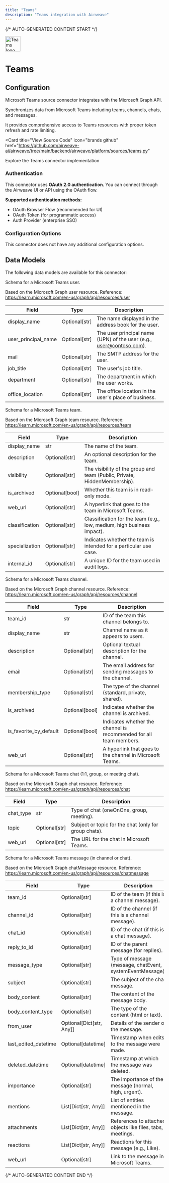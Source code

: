 ```yaml
---
title: "Teams"
description: "Teams integration with Airweave"
---
```


{/* AUTO-GENERATED CONTENT START */}



<div className="connector-header" style={{ display: 'flex', alignItems: 'center', gap: '12px', marginBottom: '24px' }}>
  <img src="icon.svg" alt="Teams logo" width="48" height="48" className="connector-icon" />
  <h1 style={{ margin: 0 }}>Teams</h1>
</div>

## Configuration

Microsoft Teams source connector integrates with the Microsoft Graph API.

Synchronizes data from Microsoft Teams including teams, channels, chats, and messages.

It provides comprehensive access to Teams resources with proper token refresh
and rate limiting.

<Card
  title="View Source Code"
  icon="brands github"
  href="https://github.com/airweave-ai/airweave/tree/main/backend/airweave/platform/sources/teams.py"
>
  Explore the Teams connector implementation
</Card>

### Authentication

This connector uses **OAuth 2.0 authentication**. You can connect through the Airweave UI or API using the OAuth flow.

**Supported authentication methods:**
- OAuth Browser Flow (recommended for UI)
- OAuth Token (for programmatic access)
- Auth Provider (enterprise SSO)

### Configuration Options

This connector does not have any additional configuration options.

## Data Models

The following data models are available for this connector:

<Accordion title="TeamsUserEntity">

Schema for a Microsoft Teams user.

Based on the Microsoft Graph user resource.
Reference: https://learn.microsoft.com/en-us/graph/api/resources/user

| Field | Type | Description |
|-------|------|-------------|
| display_name | Optional[str] | The name displayed in the address book for the user. |
| user_principal_name | Optional[str] | The user principal name (UPN) of the user (e.g., user@contoso.com). |
| mail | Optional[str] | The SMTP address for the user. |
| job_title | Optional[str] | The user's job title. |
| department | Optional[str] | The department in which the user works. |
| office_location | Optional[str] | The office location in the user's place of business. |

</Accordion>
<Accordion title="TeamsTeamEntity">

Schema for a Microsoft Teams team.

Based on the Microsoft Graph team resource.
Reference: https://learn.microsoft.com/en-us/graph/api/resources/team

| Field | Type | Description |
|-------|------|-------------|
| display_name | str | The name of the team. |
| description | Optional[str] | An optional description for the team. |
| visibility | Optional[str] | The visibility of the group and team (Public, Private, HiddenMembership). |
| is_archived | Optional[bool] | Whether this team is in read-only mode. |
| web_url | Optional[str] | A hyperlink that goes to the team in Microsoft Teams. |
| classification | Optional[str] | Classification for the team (e.g., low, medium, high business impact). |
| specialization | Optional[str] | Indicates whether the team is intended for a particular use case. |
| internal_id | Optional[str] | A unique ID for the team used in audit logs. |

</Accordion>
<Accordion title="TeamsChannelEntity">

Schema for a Microsoft Teams channel.

Based on the Microsoft Graph channel resource.
Reference: https://learn.microsoft.com/en-us/graph/api/resources/channel

| Field | Type | Description |
|-------|------|-------------|
| team_id | str | ID of the team this channel belongs to. |
| display_name | str | Channel name as it appears to users. |
| description | Optional[str] | Optional textual description for the channel. |
| email | Optional[str] | The email address for sending messages to the channel. |
| membership_type | Optional[str] | The type of the channel (standard, private, shared). |
| is_archived | Optional[bool] | Indicates whether the channel is archived. |
| is_favorite_by_default | Optional[bool] | Indicates whether the channel is recommended for all team members. |
| web_url | Optional[str] | A hyperlink that goes to the channel in Microsoft Teams. |

</Accordion>
<Accordion title="TeamsChatEntity">

Schema for a Microsoft Teams chat (1:1, group, or meeting chat).

Based on the Microsoft Graph chat resource.
Reference: https://learn.microsoft.com/en-us/graph/api/resources/chat

| Field | Type | Description |
|-------|------|-------------|
| chat_type | str | Type of chat (oneOnOne, group, meeting). |
| topic | Optional[str] | Subject or topic for the chat (only for group chats). |
| web_url | Optional[str] | The URL for the chat in Microsoft Teams. |

</Accordion>
<Accordion title="TeamsMessageEntity">

Schema for a Microsoft Teams message (in channel or chat).

Based on the Microsoft Graph chatMessage resource.
Reference: https://learn.microsoft.com/en-us/graph/api/resources/chatmessage

| Field | Type | Description |
|-------|------|-------------|
| team_id | Optional[str] | ID of the team (if this is a channel message). |
| channel_id | Optional[str] | ID of the channel (if this is a channel message). |
| chat_id | Optional[str] | ID of the chat (if this is a chat message). |
| reply_to_id | Optional[str] | ID of the parent message (for replies). |
| message_type | Optional[str] | Type of message (message, chatEvent, systemEventMessage). |
| subject | Optional[str] | The subject of the chat message. |
| body_content | Optional[str] | The content of the message body. |
| body_content_type | Optional[str] | The type of the content (html or text). |
| from_user | Optional[Dict[str, Any]] | Details of the sender of the message. |
| last_edited_datetime | Optional[datetime] | Timestamp when edits to the message were made. |
| deleted_datetime | Optional[datetime] | Timestamp at which the message was deleted. |
| importance | Optional[str] | The importance of the message (normal, high, urgent). |
| mentions | List[Dict[str, Any]] | List of entities mentioned in the message. |
| attachments | List[Dict[str, Any]] | References to attached objects like files, tabs, meetings. |
| reactions | List[Dict[str, Any]] | Reactions for this message (e.g., Like). |
| web_url | Optional[str] | Link to the message in Microsoft Teams. |

</Accordion>




{/* AUTO-GENERATED CONTENT END */}